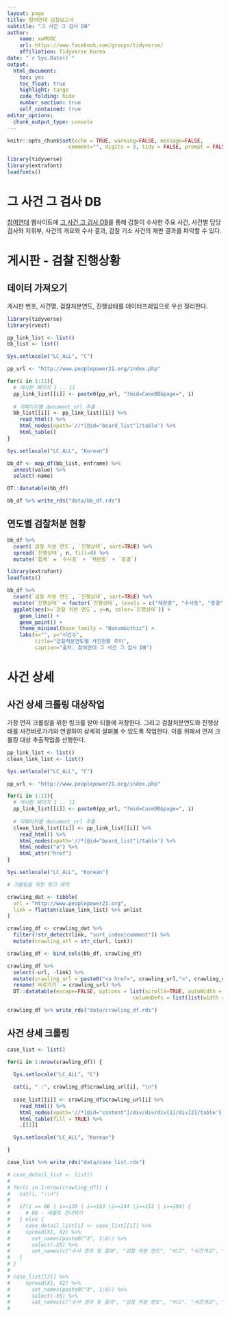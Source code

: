 ```yaml
---
layout: page
title: 참여연대 검찰보고서
subtitle: "그 사건 그 검사 DB"
author:
    name: xwMOOC
    url: https://www.facebook.com/groups/tidyverse/
    affiliation: Tidyverse Korea
date: "`r Sys.Date()`"
output:
  html_document: 
    toc: yes
    toc_float: true
    highlight: tango
    code_folding: hide
    number_section: true
    self_contained: true
editor_options: 
  chunk_output_type: console
---
```


```r
knitr::opts_chunk$set(echo = TRUE, warning=FALSE, message=FALSE,
                    comment="", digits = 3, tidy = FALSE, prompt = FALSE, fig.align = 'center')

library(tidyverse)
library(extrafont)
loadfonts()
```

# 그 사건 그 검사 DB {#case-data}

[참여연대](http://www.peoplepower21.org/) 웹사이트에 [그 사건 그 검사 DB](http://www.peoplepower21.org/CaseDB)를 통해 검찰이 수사한 주요 사건, 사건별 담당 검사와 지휘부, 사건의 개요와 수사 결과, 검찰 기소 사건의 재판 결과를 파악할 수 있다.

# 게시판 - 검찰 진행상황 {#case-data-bb}

## 데이터 가져오기 {#case-data-bb-crawl}

게시판 번호, 사건명, 검찰처분연도, 진행상태를 데이터프레임으로 우선 정리한다.

```r
library(tidyverse)
library(rvest)

pp_link_list <- list()
bb_list <- list()

Sys.setlocale("LC_ALL", "C")

pp_url <- "http://www.peoplepower21.org/index.php"

for(i in 1:11){
  # 게시판 페이지 1 .. 11
  pp_link_list[[i]] <- paste0(pp_url, "?mid=CaseDB&page=", i)
  
  # 각페이지별 document_srl 추출
  bb_list[[i]] <- pp_link_list[[i]] %>% 
    read_html() %>% 
    html_nodes(xpath='//*[@id="board_list"]/table') %>% 
    html_table()
}

Sys.setlocale("LC_ALL", "Korean")

bb_df <- map_df(bb_list, enframe) %>% 
  unnest(value) %>% 
  select(-name)

DT::datatable(bb_df) 

bb_df %>% write_rds("data/bb_df.rds")
```

## 연도별 검찰처분 현황 {#case-data-EDA-overview}

```r
bb_df %>% 
  count(`검찰 처분 연도`, `진행상태`, sort=TRUE) %>% 
  spread(`진행상태`, n, fill=0) %>% 
  mutate(`합계` = `수사중` + `재판중` + `종결`)
```

```r
library(extrafont)
loadfonts()

bb_df %>% 
  count(`검찰 처분 연도`, `진행상태`, sort=TRUE) %>% 
  mutate(`진행상태` = factor(`진행상태`, levels = c("재판중", "수사중", "종결"))) %>% 
  ggplot(aes(x=`검찰 처분 연도`, y=n, color=`진행상태`)) +
    geom_line() +
    geom_point() +
    theme_minimal(base_family = "NanumGothic") +
    labs(x="", y="사건수", 
         title="검찰처분연도별 사건현황 추이",
         caption="출처: 참여연대 그 사건 그 검사 DB")
```

# 사건 상세 {#case-data-link}

## 사건 상세 크롤링 대상작업 {#case-data-link-master}

가장 먼저 크롤링을 위한 링크를 받아 티블에 저장한다. 그리고 검찰처분연도와 진행상태를 사건바로가기와 연결하여 상세히 살펴볼 수 있도록 작업한다. 이를 위해서 먼저 크롤링 대상 추출작업을 선행한다.

```r
pp_link_list <- list()
clean_link_list <- list()

Sys.setlocale("LC_ALL", "C")

pp_url <- "http://www.peoplepower21.org/index.php"

for(i in 1:11){
  # 게시판 페이지 1 .. 11
  pp_link_list[[i]] <- paste0(pp_url, "?mid=CaseDB&page=", i)
  
  # 각페이지별 document_srl 추출
  clean_link_list[[i]] <- pp_link_list[[i]] %>% 
    read_html() %>% 
    html_nodes(xpath='//*[@id="board_list"]/table') %>% 
    html_nodes("a") %>% 
    html_attr("href")
}

Sys.setlocale("LC_ALL", "Korean")

# 크롤링을 위한 링크 제작

crawling_dat <- tibble(
  url = "http://www.peoplepower21.org",
  link = flatten(clean_link_list) %>% unlist
)

crawling_df <- crawling_dat %>% 
  filter(!str_detect(link, "sort_index|comment")) %>% 
  mutate(crawling_url = str_c(url, link))

crawling_df <- bind_cols(bb_df, crawling_df)

crawling_df %>% 
  select(-url, -link) %>% 
  mutate(crawling_url = paste0("<a href=", crawling_url,">", crawling_url,"</a>")) %>% 
  rename(`바로가기` = crawling_url) %>% 
  DT::datatable(escape=FALSE, options = list(scrollX=TRUE, autoWidth = TRUE,
                                         columnDefs = list(list(width = '300px', targets = c(3)))))

crawling_df %>% write_rds("data/crawling_df.rds")
```

## 사건 상세 크롤링 {#case-data-link-master-execute}


```r

case_list <- list()

for(i in 1:nrow(crawling_df)) {
  
  Sys.setlocale("LC_ALL", "C")

  cat(i, " :", crawling_df$crawling_url[i], "\n")
  
  case_list[[i]] <- crawling_df$crawling_url[i] %>% 
    read_html() %>% 
    html_nodes(xpath='//*[@id="content"]/div/div/div[1]/div[2]/table') %>% 
    html_table(fill = TRUE) %>% 
    .[[1]]

  Sys.setlocale("LC_ALL", "Korean")

}

case_list %>% write_rds("data/case_list.rds")

# case_detail_list <- list()
# 
# for(i in 1:nrow(crawling_df)) {
#   cat(i, ":\n")
#   
#   if(i == 86 | i==139 | i==143 |i==144 |i==152 | i==204) {
#     # 86 - 세월호 건너뛰기
#   } else {
#     case_detail_list[i] <- case_list[[i]] %>% 
#     spread(X1, X2) %>% 
#       set_names(paste0("X", 1:8)) %>% 
#       select(-X5) %>% 
#       set_names(c("수사 경과 및 결과", "검찰 처분 연도", "비고", "사건개요", "수사 담당 검사 및 지휘라인", "약평", "재판 경과 및 결과"))
#   }
# }
# 
# case_list[[2]] %>% 
#     spread(X1, X2) %>% 
#       set_names(paste0("X", 1:8)) %>% 
#       select(-X5) %>% 
#       set_names(c("수사 경과 및 결과", "검찰 처분 연도", "비고", "사건개요", "수사 담당 검사 및 지휘라인", "약평", "재판 경과 및 결과"))
# 

```
